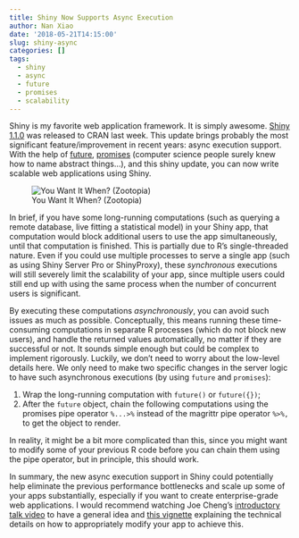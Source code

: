 ```yaml
---
title: Shiny Now Supports Async Execution
author: Nan Xiao
date: '2018-05-21T14:15:00'
slug: shiny-async
categories: []
tags:
  - shiny
  - async
  - future
  - promises
  - scalability
---
```


Shiny is my favorite web application framework. It is simply awesome. [Shiny 1.1.0](https://shiny.rstudio.com/reference/shiny/1.1.0/upgrade.html) was released to CRAN last week. This update brings probably the most significant feature/improvement in recent years: async execution support. With the help of [future](https://github.com/HenrikBengtsson/future), [promises](https://github.com/rstudio/promises) (computer science people surely knew how to name abstract things...), and this shiny update, you can now write scalable web applications using Shiny.

<div class="text-center">
![You Want It When? (Zootopia)](/image/zootopia-flash.gif)
</div>

In brief, if you have some long-running computations (such as querying a remote database, live fitting a statistical model) in your Shiny app, that computation would block additional users to use the app simultaneously, until that computation is finished. This is partially due to R's single-threaded nature. Even if you could use multiple processes to serve a single app (such as using Shiny Server Pro or ShinyProxy), these _synchronous_ executions will still severely limit the scalability of your app, since multiple users could still end up with using the same process when the number of concurrent users is significant.

By executing these computations _asynchronously_, you can avoid such issues as much as possible. Conceptually, this means running these time-consuming computations in separate R processes (which do not block new users), and handle the returned values automatically, no matter if they are successful or not. It sounds simple enough but could be complex to implement rigorously. Luckily, we don't need to worry about the low-level details here. We only need to make two specific changes in the server logic to have such asynchronous executions (by using `future` and `promises`):

1. Wrap the long-running computation with `future()` or `future({})`;
2. After the `future` object, chain the following computations using the promises pipe operator `%...>%` instead of the magrittr pipe operator `%>%,` to get the object to render.

In reality, it might be a bit more complicated than this, since you might want to modify some of your previous R code before you can chain them using the pipe operator, but in principle, this should work.

In summary, the new async execution support in Shiny could potentially help eliminate the previous performance bottlenecks and scale up some of your apps substantially, especially if you want to create enterprise-grade web applications. I would recommend watching Joe Cheng's [introductory talk video](https://www.rstudio.com/resources/videos/scaling-shiny-apps-with-async-programming/) to have a general idea and [this vignette](https://rstudio.github.io/promises/articles/shiny.html) explaining the technical details on how to appropriately modify your app to achieve this.
